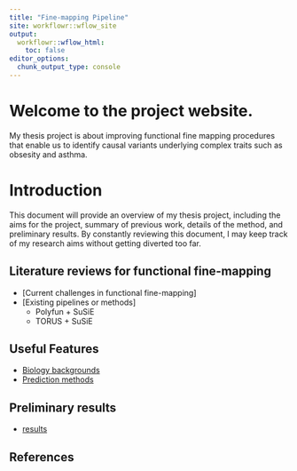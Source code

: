 ```yaml
---
title: "Fine-mapping Pipeline"
site: workflowr::wflow_site
output:
  workflowr::wflow_html:
    toc: false
editor_options:
  chunk_output_type: console
---
```


# Welcome to the project website. 

My thesis project is about improving functional fine mapping procedures that enable us to identify causal variants underlying complex traits such as obsesity and asthma. 

# Introduction
This document will provide an overview of my thesis project, including the aims for the project, summary of previous work, details of the method, and preliminary results. By constantly reviewing this document, I may keep track of my research aims without getting diverted too far. 


## Literature reviews for functional fine-mapping 
* [Current challenges in functional fine-mapping]
* [Existing pipelines or methods]
    - Polyfun + SuSiE
    - TORUS + SuSiE

## Useful Features 
* [Biology backgrounds](biology_bkg.html)
* [Prediction methods](method_bkg.html)

## Preliminary results 
* [results](results.html)

## References
